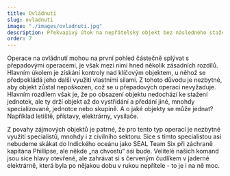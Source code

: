 ```yaml
---
title: Ovládnutí
slug: ovladnuti
image: "./images/ovladnuti.jpg"
description: Překvapivý útok na nepřátelský objekt bez následného stažení s cílem jeho dalšího využití vlastními silami.
order: 7
---
```


Operace na ovládnutí mohou na první pohled částečně splývat s přepadovými operacemi, je však mezi nimi hned několik zásadních rozdílů. Hlavním úkolem je získání kontroly nad klíčovým objektem, u něhož se předpokládá jeho další využití vlastními silami. Z tohoto důvodu je nezbytné, aby objekt zůstal nepoškozen, což se u přepadových operací nevyžaduje. Hlavním rozdílem však je, že po obsazení objektu nedochází ke stažení jednotek, ale ty drží objekt až do vystřídání a předání jiné, mnohdy specializované, jednotce nebo skupině. A o jaké objekty se může jednat? Například letiště, přístavy, elektrárny, vysílače.

Z povahy zájmových objektů je patrné, že pro tento typ operací je nezbytné využití specialistů, mnohdy i z civilního sektoru. Sice s tímto specialistou asi nebudeme skákat do Indického oceánu jako SEAL Team Six při záchraně kapitána Phillipse, ale někde „na chvostu“ asi bude. Velitelé našich komand jsou sice hlavy otevřené, ale zahrávat si s červeným čudlíkem v jaderné elektrárně, která byla po nějakou dobu v rukou nepřítele - to je i na ně moc.
